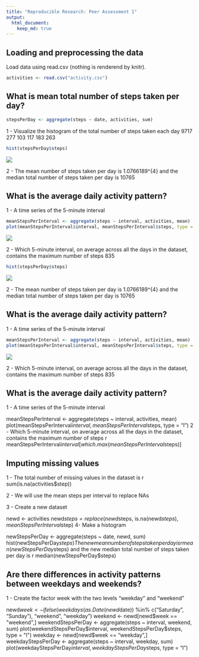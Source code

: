 ```yaml
---
title: "Reproducible Research: Peer Assessment 1"
output: 
  html_document:
    keep_md: true
---
```



## Loading and preprocessing the data

Load data using read.csv (nothing is renderend by knitr).


```r
activities <- read.csv("activity.csv")
```



## What is mean total number of steps taken per day?

```r
stepsPerDay <- aggregate(steps ~ date, activities, sum)
```

1 - Visualize the histogram of the total number of steps taken each day
9717 277 103 117 183 263

```r
hist(stepsPerDay$steps)
```

![](PA1_template_files/figure-html/unnamed-chunk-3-1.png) 

2 - The mean number of steps taken per day is 1.0766189\times 10^{4} and the median total number of steps taken per day is 10765

## What is the average daily activity pattern?

1 - A time series of the 5-minute interval


```r
meanStepsPerInterval <- aggregate(steps ~ interval, activities, mean)
plot(meanStepsPerInterval$interval, meanStepsPerInterval$steps, type = "l")
```

![](PA1_template_files/figure-html/unnamed-chunk-4-1.png) 

2 - Which 5-minute interval, on average across all the days in the dataset, contains the maximum number of steps 835

```r
hist(stepsPerDay$steps)
```

![](PA1_template_files/figure-html/unnamed-chunk-3-1.png) 

2 - The mean number of steps taken per day is 1.0766189\times 10^{4} and the median total number of steps taken per day is 10765

## What is the average daily activity pattern?

1 - A time series of the 5-minute interval


```r
meanStepsPerInterval <- aggregate(steps ~ interval, activities, mean)
plot(meanStepsPerInterval$interval, meanStepsPerInterval$steps, type = "l")
```

![](PA1_template_files/figure-html/unnamed-chunk-4-1.png) 

2 - Which 5-minute interval, on average across all the days in the dataset, contains the maximum number of steps 835



## What is the average daily activity pattern?

1 - A time series of the 5-minute interval

meanStepsPerInterval <- aggregate(steps ~ interval, activities, mean)
plot(meanStepsPerInterval$interval, meanStepsPerInterval$steps, type = "l")
2 - Which 5-minute interval, on average across all the days in the dataset, contains the maximum number of steps 
r meanStepsPerInterval$interval[which.max(meanStepsPerInterval$steps)]



## Imputing missing values

1 - The total number of missing values in the dataset is r sum(is.na(activities$step))

2 - We will use the mean steps per interval to replace NAs

3 - Create a new dataset

newd <- activities
newd$steps = replace(newd$steps, is.na(newd$steps), meanStepsPerInterval$step)
4- Make a histogram

newStepsPerDay <- aggregate(steps ~ date, newd, sum)
hist(newStepsPerDay$steps)
The new mean number of steps taken per day is r mean(newStepsPerDay$steps) 
and the new median total number of steps taken per day is r median(newStepsPerDay$steps)




## Are there differences in activity patterns between weekdays and weekends?

1 - Create the factor week with the two levels "weekday" and "weekend"

newd$week <- ifelse(weekdays(as.Date(newd$date)) %in% c("Saturday", "Sunday"), "weekend", "weekday") 
weekend <- newd[newd$week == "weekend",]
weekendStepsPerDay <- aggregate(steps ~ interval, weekend, sum)
plot(weekendStepsPerDay$interval, weekendStepsPerDay$steps, type = "l")
weekday <- newd[newd$week == "weekday",]
weekdayStepsPerDay <- aggregate(steps ~ interval, weekday, sum)
plot(weekdayStepsPerDay$interval, weekdayStepsPerDay$steps, type = "l")


